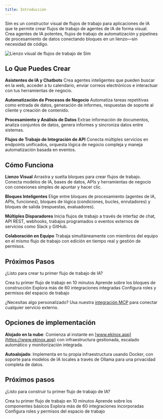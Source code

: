 ```yaml
---
title: Introducción
---
```



Sim es un constructor visual de flujos de trabajo para aplicaciones de IA que te permite crear flujos de trabajo de agentes de IA de forma visual. Crea agentes de IA potentes, flujos de trabajo de automatización y pipelines de procesamiento de datos conectando bloques en un lienzo—sin necesidad de código.

<div className="flex justify-center">
  <Image
    src="/static/introduction.png"
    alt="Lienzo visual de flujos de trabajo de Sim"
    width={700}
    height={450}
    className="my-6"
  />
</div>

## Lo Que Puedes Crear

**Asistentes de IA y Chatbots**
Crea agentes inteligentes que pueden buscar en la web, acceder a tu calendario, enviar correos electrónicos e interactuar con tus herramientas de negocio.

**Automatización de Procesos de Negocio**
Automatiza tareas repetitivas como entrada de datos, generación de informes, respuestas de soporte al cliente y creación de contenido.

**Procesamiento y Análisis de Datos**
Extrae información de documentos, analiza conjuntos de datos, genera informes y sincroniza datos entre sistemas.

**Flujos de Trabajo de Integración de API**
Conecta múltiples servicios en endpoints unificados, orquesta lógica de negocio compleja y maneja automatización basada en eventos.

## Cómo Funciona

**Lienzo Visual**
Arrastra y suelta bloques para crear flujos de trabajo. Conecta modelos de IA, bases de datos, APIs y herramientas de negocio con conexiones simples de apuntar y hacer clic.

**Bloques Inteligentes**
Elige entre bloques de procesamiento (agentes de IA, APIs, funciones), bloques de lógica (condiciones, bucles, enrutadores) y bloques de salida (respuestas, evaluadores).

**Múltiples Disparadores**
Inicia flujos de trabajo a través de interfaz de chat, API REST, webhooks, trabajos programados o eventos externos de servicios como Slack y GitHub.

**Colaboración en Equipo**
Trabaja simultáneamente con miembros del equipo en el mismo flujo de trabajo con edición en tiempo real y gestión de permisos.

## Próximos Pasos

¿Listo para crear tu primer flujo de trabajo de IA?

<Cards>
  <Card title="Primeros Pasos" href="/getting-started">
    Crea tu primer flujo de trabajo en 10 minutos
  </Card>
  <Card title="Bloques de Flujo de Trabajo" href="/blocks">
    Aprende sobre los bloques de construcción
  </Card>
  <Card title="Herramientas e Integraciones" href="/tools">
    Explora más de 60 integraciones integradas
  </Card>
  <Card title="Permisos de Equipo" href="/permissions/roles-and-permissions">
    Configura roles y permisos del espacio de trabajo
  </Card>
</Cards>

¿Necesitas algo personalizado? Usa nuestra [integración MCP](/mcp) para conectar cualquier servicio externo.

## Opciones de implementación

**Alojado en la nube**: Comienza al instante en [www.ekinox.app](https://www.ekinox.app) con infraestructura gestionada, escalado automático y monitorización integrada.

**Autoalojado**: Implementa en tu propia infraestructura usando Docker, con soporte para modelos de IA locales a través de Ollama para una privacidad completa de datos.

## Próximos pasos

¿Listo para construir tu primer flujo de trabajo de IA?

<Cards>
  <Card title="Primeros pasos" href="/getting-started">
    Crea tu primer flujo de trabajo en 10 minutos
  </Card>
  <Card title="Bloques de flujo de trabajo" href="/blocks">
    Aprende sobre los componentes básicos
  </Card>
  <Card title="Herramientas e integraciones" href="/tools">
    Explora más de 60 integraciones incorporadas
  </Card>
  <Card title="Permisos de equipo" href="/permissions/roles-and-permissions">
    Configura roles y permisos del espacio de trabajo
  </Card>
</Cards>